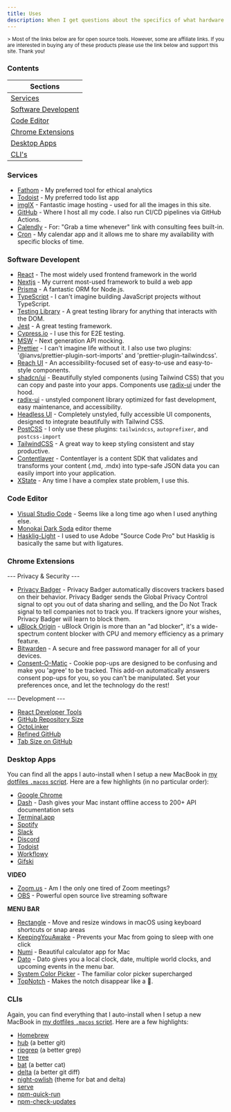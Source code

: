```yaml
---
title: Uses
description: When I get questions about the specifics of what hardware or software I use I send them here. This is all stuff I regularly use, like, and endorse. Cheers!
---
```


<div className="max-w-prose">
  <small>
    > Most of the links below are for open source tools. However, some are
    affiliate links. If you are interested in buying any of these products
    please use the link below and support this site. Thank you!
  </small>
</div>

### Contents

<div className="px-2 w-full md:w-1/2 xl:w-1/3">

| Sections                                    |
| ------------------------------------------- |
| [Services](#services)                       |
| [Software Developent](#software-developent) |
| [Code Editor](#code-editor)                 |
| [Chrome Extensions](#chrome-extensions)     |
| [Desktop Apps](#desktop-apps)               |
| [CLI's](#clis)                              |

</div>

### Services

- [Fathom](https://kcd.im/fathom) - My preferred tool for ethical analytics
- [Todoist](https://todoist.com) - My preferred todo list app
- [imgIX](https://imgix.com/) - Fantastic image hosting - used for all the images in this site.
- [GitHub](https://github.com) - Where I host all my code. I also run CI/CD pipelines via GitHub Actions.
- [Calendly](https://calendly.com) - For: "Grab a time whenever" link with consulting fees built-in.
- [Cron](https://cron.com) - My calendar app and it allows me to share my availability with specific blocks of time.

### Software Developent

- [React](https://reactjs.org/) - The most widely used frontend framework in the world
- [Nextjs](https://nextjs.org/) - My current most-used framework to build a web app
- [Prisma](https://www.prisma.io/) - A fantastic ORM for Node.js.
- [TypeScript](https://www.typescriptlang.org/) - I can't imagine building JavaScript projects without TypeScript.
- [Testing Library](https://testing-library.com/) - A great testing library for anything that interacts with the DOM.
- [Jest](https://jestjs.io/) - A great testing framework.
- [Cypress.io](https://cypress.io) - I use this for E2E testing.
- [MSW](https://mswjs.io/) - Next generation API mocking.
- [Prettier](https://prettier.io/) - I can't imagine life without it. I also use two plugins: '@ianvs/prettier-plugin-sort-imports' and 'prettier-plugin-tailwindcss'.
- [Reach UI](https://reach.tech/) - An accessibility-focused set of easy-to-use and easy-to-style components.
- [shadcn/ui](https://ui.shadcn.com/) - Beautifully styled components (using Tailwind CSS) that you can copy and paste into your apps. Components use [radix-ui](https://www.radix-ui.com/) under the hood.
- [radix-ui](https://www.radix-ui.com/) - unstyled component library optimized for fast development, easy maintenance, and accessibility.
- [Headless UI](https://headlessui.com) - Completely unstyled, fully accessible UI components, designed to integrate beautifully with Tailwind CSS.
- [PostCSS](https://postcss.org/) - I only use these plugins: `tailwindcss`, `autoprefixer`, and `postcss-import`
- [TailwindCSS](https://tailwindcss.com/) - A great way to keep styling consistent and stay productive.
- [Contentlayer](https://contentlayer.dev/) - Contentlayer is a content SDK that validates and transforms your content (.md, .mdx) into type-safe JSON data you can easily import into your application.
- [XState](https://xstate.js.org/) - Any time I have a complex state problem, I use this.

### Code Editor

- [Visual Studio Code](https://code.visualstudio.com) - Seems like a long time ago when I used anything else.
- [Monokai Dark Soda](https://marketplace.visualstudio.com/items?itemName=AdamCaviness.theme-monokai-dark-soda) editor theme
- [Hasklig-Light](https://github.com/i-tu/Hasklig) - I used to use Adobe "Source Code Pro" but Hasklig is basically the same but with ligatures.

### Chrome Extensions

--- Privacy & Security ---

- [Privacy Badger](https://chrome.google.com/webstore/detail/privacy-badger/pkehgijcmpdhfbdbbnkijodmdjhbjlgp) - Privacy Badger automatically discovers trackers based on their behavior. Privacy Badger sends the Global Privacy Control signal to opt you out of data sharing and selling, and the Do Not Track signal to tell companies not to track you. If trackers ignore your wishes, Privacy Badger will learn to block them.
- [uBlock Origin](https://chrome.google.com/webstore/detail/ublock-origin/cjpalhdlnbpafiamejdnhcphjbkeiagm) - uBlock Origin is more than an "ad blocker", it's a wide-spectrum content blocker with CPU and memory efficiency as a primary feature.
- [Bitwarden](https://chrome.google.com/webstore/detail/bitwarden-free-password-m/nngceckbapebfimnlniiiahkandclblb) - A secure and free password manager for all of your devices.
- [Consent-O-Matic](https://chrome.google.com/webstore/detail/consent-o-matic/mdjildafknihdffpkfmmpnpoiajfjnjd) - Cookie pop-ups are designed to be confusing and make you 'agree' to be tracked. This add-on automatically answers consent pop-ups for you, so you can't be manipulated. Set your preferences once, and let the technology do the rest!

--- Development ---

- [React Developer Tools](https://chrome.google.com/webstore/detail/react-developer-tools/fmkadmapgofadopljbjfkapdkoienihi)
- [GitHub Repository Size](https://chrome.google.com/webstore/detail/github-repository-size/apnjnioapinblneaedefcnopcjepgkci)
- [OctoLinker](https://chrome.google.com/webstore/detail/octolinker/jlmafbaeoofdegohdhinkhilhclaklkp)
- [Refined GitHub](https://chrome.google.com/webstore/detail/refined-github/hlepfoohegkhhmjieoechaddaejaokhf)
- [Tab Size on GitHub](https://chrome.google.com/webstore/detail/tab-size-on-github/ofjbgncegkdemndciafljngjbdpfmbkn)

### Desktop Apps

You can find all the apps I auto-install when I setup a new MacBook in [my dotfiles `.macos` script](https://github.com/kentcdodds/dotfiles/blob/master/.macos). Here are a few highlights (in no particular order):

- [Google Chrome](https://www.google.com/chrome)
- [Dash](https://kapeli.com/dash) - Dash gives your Mac instant offline access to 200+ API documentation sets
- [Terminal.app](<https://en.wikipedia.org/wiki/Terminal_(macOS)>)
- [Spotify](https://spotify.com)
- [Slack](https://slack.com)
- [Discord](https://discord.com)
- [Todoist](https://todoist.com/r/kent_c_dodds_rcfmfh)
- [Workflowy](https://workflowy.com/invite/a9f7933.lnx)
- [Gifski](https://gif.ski)

**VIDEO**

- [Zoom.us](https://zoom.us) - Am I the only one tired of Zoom meetings?
- [OBS](https://obsproject.com) - Powerful open source live streaming software

**MENU BAR**

- [Rectangle](https://rectangleapp.com/) - Move and resize windows in macOS using keyboard shortcuts or snap areas
- [KeepingYouAwake](https://keepingyouawake.app/) - Prevents your Mac from going to sleep with one click
- [Numi](https://numi.app/) - Beautiful calculator app for Mac
- [Dato](https://apps.apple.com/us/app/dato/id1470584107?mt=12) - Dato gives you a local clock, date, multiple world clocks, and upcoming events in the menu bar.
- [System Color Picker](https://sindresorhus.com/system-color-picker) - The familiar color picker supercharged
- [TopNotch](https://topnotch.app/) - Makes the notch disappear like a 🥷.

### CLIs

Again, you can find everything that I auto-install when I setup a new MacBook in [my dotfiles `.macos` script](https://github.com/kentcdodds/dotfiles/blob/master/.macos). Here are a few highlights:

- [Homebrew](https://brew.sh/)
- [hub](https://github.com/github/hub) (a better git)
- [ripgrep](https://github.com/BurntSushi/ripgrep) (a better grep)
- [tree](https://formulae.brew.sh/formula/tree)
- [bat](https://github.com/sharkdp/bat) (a better cat)
- [delta](https://github.com/dandavison/delta) (a better git diff)
- [night-owlish](https://github.com/batpigandme/night-owlish) (theme for bat and delta)
- [serve](https://npm.im/serve)
- [npm-quick-run](https://npm.im/npm-quick-run)
- [npm-check-updates](https://npm.im/npm-check-updates)
